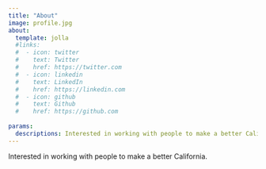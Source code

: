 ```yaml
---
title: "About"
image: profile.jpg
about:
  template: jolla
  #links:
  #  - icon: twitter
  #    text: Twitter
  #    href: https://twitter.com
  #  - icon: linkedin
  #    text: LinkedIn
  #    href: https://linkedin.com
  #  - icon: github
  #    text: Github
  #    href: https://github.com
      
params:
  descriptions: Interested in working with people to make a better California
---
```


Interested in working with people to make a better California.